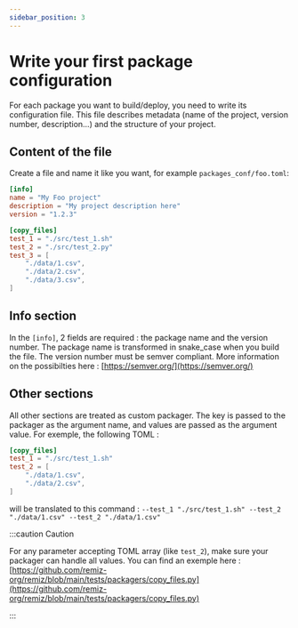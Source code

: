 ```yaml
---
sidebar_position: 3
---
```


# Write your first package configuration

For each package you want to build/deploy, you need to write its configuration file.
This file describes metadata (name of the project, version number, description...)
and the structure of your project.

## Content of the file

Create a file and name it like you want, for example `packages_conf/foo.toml`:

```toml title="packages_conf/foo.toml"
[info]
name = "My Foo project"
description = "My project description here"
version = "1.2.3"

[copy_files]
test_1 = "./src/test_1.sh"
test_2 = "./src/test_2.py"
test_3 = [
    "./data/1.csv",
    "./data/2.csv",
    "./data/3.csv",
]
```

## Info section
In the `[info]`, 2 fields are required : the package name and the version number.
The package name is transformed in snake_case when you build the file.
The version number must be semver compliant.
More information on the possibilties here : [https://semver.org/](https://semver.org/)



## Other sections

All other sections are treated as custom packager.
The key is passed to the packager as the argument name, and values are passed as the argument value.
For exemple, the following TOML :
```toml
[copy_files]
test_1 = "./src/test_1.sh"
test_2 = [
    "./data/1.csv",
    "./data/2.csv",
]
```

will be translated to this command :
`--test_1 "./src/test_1.sh" --test_2 "./data/1.csv" --test_2 "./data/1.csv"`

:::caution Caution

For any parameter accepting TOML array (like `test_2`), make sure your packager can handle all values. You can find an exemple here : [https://github.com/remiz-org/remiz/blob/main/tests/packagers/copy_files.py](https://github.com/remiz-org/remiz/blob/main/tests/packagers/copy_files.py)

:::